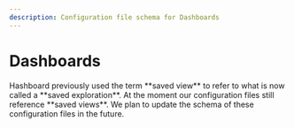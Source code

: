 ```yaml
---
description: Configuration file schema for Dashboards
---
```



# Dashboards

<Callout type="warning">
  Hashboard previously used the term **saved view** to refer to what is now called a **saved exploration**. 
  At the moment our configuration files still reference **saved views**. 
  We plan to update the schema of these configuration files in the future.
</Callout>

<br/>

<EmbedDocsFromHashboardApp path="publicResourceSpecs/Dashboard" />
